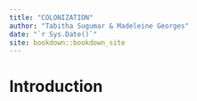 ```yaml
--- 
title: "COLONIZATION"
author: "Tabitha Sugumar & Madeleine Georges"
date: "`r Sys.Date()`"
site: bookdown::bookdown_site
---
```


# Introduction


